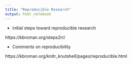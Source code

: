 ```yaml
---
title: "Reproducible Research"
output: html_notebook
---
```




- initial steps toward reproducible research

https://kbroman.org/steps2rr/


- Comments on reproducibility

https://kbroman.org/knitr_knutshell/pages/reproducible.html